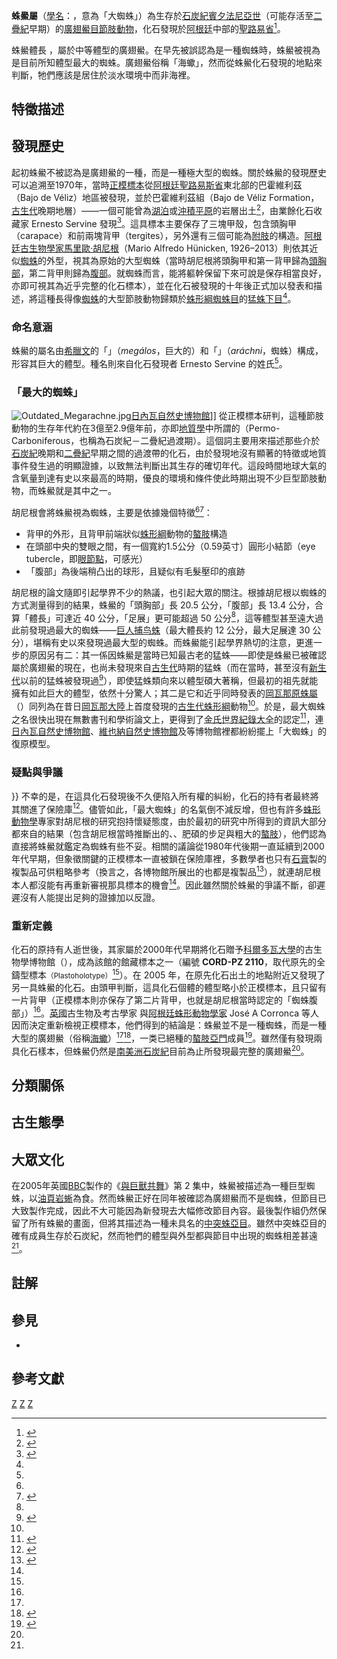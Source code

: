 {{Automatic Taxobox
| taxon = Megarachne
| authority = Hünicken, 1980
| fossil_range = [[石炭紀|石炭紀]]晚期，{{fossil_range|306.9|298.9|latest=295}}
| image = Megarachne servinei.jpg
| image_caption = [[皇家安大略博物館|皇家安大略博物館]]展出的[[正模標本|正模標本]]複製品
| type_species = '''薩氏蛛鱟<br>''Megarachne servinei'''''
| type_species_authority = Hünicken, 1980
}}

'''蛛鱟屬'''（[[學名|學名]]：{{lang|la|''Megarachne''}}，意為「大蜘蛛」）為生存於[[石炭紀|石炭紀]][[賓夕法尼亞世|賓夕法尼亞世]]（可能存活至[[二疊紀|二疊紀]]早期）的[[廣翅鱟目|廣翅鱟目]][[節肢動物|節肢動物]]，化石發現於[[阿根廷|阿根廷]]中部的[[聖路易省|聖路易省]]<ref name = Hunicken>{{cite journal | author = Hünicken, M. A. | title = "A giant fossil spider (''Megarachne servinei'') from Bajo de Véliz, Upper Carboniferous, Argentina" | journal = Boletin de la Academia Nacional de Ciencias, Córdoba, Argentina | volume = 53 | year = 1980 | url = | pages = 317–341 }}</ref>。

蛛鱟體長 {{convert|54|cm|ft|abbr=on}}，屬於中等體型的廣翅鱟。在早先被誤認為是一種蜘蛛時，蛛鱟被視為是目前所知體型最大的蜘蛛。廣翅鱟俗稱「海蠍」，然而從蛛鱟化石發現的地點來判斷，牠們應該是居住於淡水環境中而非海裡。

== 特徵描述 ==

== 發現歷史 ==
起初蛛鱟不被認為是廣翅鱟的一種，而是一種極大型的蜘蛛。關於蛛鱟的發現歷史可以追溯至1970年，當時[[正模標本|正模標本]]從[[阿根廷|阿根廷]][[聖路易斯省|聖路易斯省]]東北部的巴霍維利茲（Bajo de Véliz）地區被發現，並於巴霍維利茲組（Bajo de Véliz Formation，[[古生代|古生代]]晚期地層）——一個可能曾為[[湖泊|湖泊]]或[[沖積平原|沖積平原]]的岩層出土<ref>{{cite journal | author = Hünicken, M. A.; Pensa, M. | title = "Estratigrafía y Tectónica de los depósitos Gondwánicos del Bajo de Veliz, Pcia. de San Luis, República Argentina" | journal = Revista de la Facultad de Ciencias Exactas, Físicas y Naturales, Universidad Nacional de Córdoba, Serie Ciencias Geológicas | volume = 3 | year = 1975 | url = | pages = 1–37 }}</ref>，由業餘化石收藏家 Ernesto Servine 發現<ref name = nature>{{cite journal | author =  | title = "Biggest-ever spider recast as a sea scorpion" | journal = [[自然_(期刊)|Nature]] | volume = 433 | year = 2005 | url = http://www.nature.com/nature/journal/v433/n7028/full/433792a.html | pages = 792 | doi = 10.1038/433792a | access-date = 2017-02-25 | archive-date = 2008-03-23 | archive-url = https://web.archive.org/web/20080323074823/http://www.nature.com/nature/journal/v433/n7028/full/433792a.html | dead-url = no }}</ref>。這具標本主要保存了三塊甲殼，包含頭胸甲（carapace）和前兩塊背甲（tergites），另外還有三個可能為[[腿_(節肢動物)|附肢]]的構造。[[阿根廷|阿根廷]][[古生物學家|古生物學家]][[馬里歐·胡尼根|馬里歐·胡尼根]]（Mario Alfredo Hünicken, 1926–2013）則依其近似[[蜘蛛|蜘蛛]]的外型，視其為原始的大型蜘蛛（當時胡尼根將頭胸甲和第一背甲歸為[[頭胸部|頭胸部]]，第二背甲則歸為[[腹部|腹部]]。就蜘蛛而言，能將軀幹保留下來可說是保存相當良好，亦即可視其為近乎完整的化石標本），並在化石被發現的十年後正式加以發表和描述，將這種長得像[[蜘蛛|蜘蛛]]的大型節肢動物歸類於[[蛛形綱|蛛形綱]][[蜘蛛目|蜘蛛目]]的[[猛蛛下目|猛蛛下目]]<ref name = Hunicken/>。

=== 命名意涵 ===
蛛鱟的屬名由[[希臘文|希臘文]]的「{{lang|gre|'''''μεγάλος'''''}}」（''megálos''，巨大的）和「{{lang|gre|'''''[[阿剌克涅|ἀράχνη]]'''''}}」（''aráchni''，蜘蛛）構成，形容其巨大的體型。種名則來自化石發現者 Ernesto Servine 的姓氏<ref name = Hunicken/>。

===「最大的蜘蛛」===
[[File:Outdated_Megarachne.jpg|thumb]][[日內瓦自然史博物館|日內瓦自然史博物館]]]]
從正模標本研判，這種節肢動物的生存年代約在3億至2.9億年前，亦即[[地質學|地質學]]中所謂的{{link-en|石炭－二疊系|Permo-Carboniferous}}（Permo-Carboniferous，也稱為石炭紀－二疊紀過渡期）。這個詞主要用來描述那些介於[[石炭紀|石炭紀]]晚期和[[二疊紀|二疊紀]]早期之間的過渡帶的化石，由於發現地沒有顯著的特徵或地質事件發生過的明顯證據，以致無法判斷出其生存的確切年代。這段時間地球大氣的含氧量到達有史以來最高的時期，優良的環境和條件使此時期出現不少巨型節肢動物，而蛛鱟就是其中之一。

胡尼根會將蛛鱟視為蜘蛛，主要是依據幾個特徵<ref name = Hunicken/><ref name = Selden>{{cite journal | author = Selden, P. A.; Corronca, J.; Hünicken, M. A. | title = "The true identity of the supposed giant fossil spider ''Megarachne''" | journal = [[生物學報|Biology letters]] | volume = 1 | issue = 1 | year = 2005 | url = https://www.researchgate.net/publication/6651266_The_true_identity_of_the_supposed_giant_fossil_spider_Megarachne | pages = 44–48 | doi = 10.1098/rsbl.2004.0272 | issn = 1744-9561 | access-date = 2017-02-27 | archive-date = 2017-02-28 | archive-url = https://web.archive.org/web/20170228075419/https://www.researchgate.net/publication/6651266_The_true_identity_of_the_supposed_giant_fossil_spider_Megarachne | dead-url = no }}</ref>：
* 背甲的外形，且背甲前端狀似[[蛛形綱|蛛形綱]]動物的[[螯肢|螯肢]]構造
* 在頭部中央的雙眼之間，有一個寬約1.5公分（0.59英寸）圓形小結節（eye tubercle，即[[眼節點|眼節點]]，可感光）
* 「腹部」為後端稍凸出的球形，且疑似有毛髮壓印的痕跡

胡尼根的論文隨即引起學界不少的熱議，也引起大眾的關注。根據胡尼根以蜘蛛的方式測量得到的結果，蛛鱟的「頭胸部」長 20.5 公分，「腹部」長 13.4 公分，合算「體長」{{noteTag|1=蜘蛛的體長（body length）是指由蜘蛛軀幹中線來看，從螯肢前端至腹部末端的長度，即頭胸部加上腹部的總長度。}}可達近 40 公分，「足展」{{noteTag|1=足展（leg span）為蜘蛛長度的另一種計算方式，是指蜘蛛在步足完全伸展的狀態下，從第一步足（最前方的一對腳）前端至第四步足（最後方的一對腳）末端的總長度。}}更可能超過 50 公分<ref name = Hunicken/>，這等體型甚至遠大過此前發現過最大的蜘蛛——[[巨人捕鸟蛛|巨人捕鸟蛛]]（最大體長約 12 公分，最大足展達 30 公分），堪稱有史以來發現過最大型的蜘蛛。而蛛鱟能引起學界熱切的注意，更進一步的原因另有二：其一係因蛛鱟是當時已知最古老的猛蛛——即使是蛛鱟已被確認屬於廣翅鱟的現在，也尚未發現來自[[古生代|古生代]]時期的猛蛛（而在當時，甚至沒有[[新生代|新生代]]以前的猛蛛被發現過<ref>{{cite journal | author = Selden, P. A. | title = "The biggest spider" | journal = Newsletter of the British Arachnological Society | volume = 36 | year = 1983 | url = http://www.paulselden.net/uploads/7/5/3/2/7532217/newslettermegarachne.pdf | pages = 4–5 | access-date = 2017-07-26 | archive-date = 2015-09-24 | archive-url = https://web.archive.org/web/20150924065328/http://www.paulselden.net/uploads/7/5/3/2/7532217/newslettermegarachne.pdf | dead-url = no }}</ref>），即使猛蛛類向來以體型碩大著稱，但最初的祖先就能擁有如此巨大的體型，依然十分驚人；其二是它和近乎同時發表的[[岡瓦那原蛛屬|岡瓦那原蛛屬]]（{{lang|la|''Gondwanarachne''}}）同列為在昔日[[岡瓦那大陸|岡瓦那大陸]]上首度發現的[[古生代|古生代]][[蛛形綱|蛛形綱]]動物<ref name = Hunicken/>。於是，最大蜘蛛之名很快出現在無數書刊和學術論文上，更得到了[[金氏世界紀錄大全|金氏世界紀錄大全]]的認定<ref name = BBC>{{cite news | url = http://news.bbc.co.uk/1/hi/england/manchester/4268363.stm | author =  | work = [[BBC_News|BBC News]] | title = "Scariest spider 'really a crab'" | date = Feb 15, 2005 | accessdate = 2017-07-26 | archive-date = 2017-07-29 | archive-url = https://web.archive.org/web/20170729152851/http://news.bbc.co.uk/1/hi/england/manchester/4268363.stm | dead-url = no }}</ref>，連[[日內瓦自然史博物館|日內瓦自然史博物館]]、[[自然史博物館_(維也納)|維也納自然史博物館]]{{noteTag|1=[http://wsnyder.deviantart.com/art/NHM-Wien-Megarachne-Sculpture-542698883 照片請另見此]}}及{{link-en|塞德威克地球科學博物館|Sedgwick Museum of Earth Sciences}}{{noteTag|1=[http://www.sedgwickmuseum.org/index.php?page=forests-and-shallow-seas 館方描述請另見此]}}等博物館裡都紛紛擺上「大蜘蛛」的復原模型。

=== 疑點與爭議 ===
{{Cquote 2|這個物種的分類從未被真正接受。標本上見不到任何屬於蜘蛛的表現型特徵（phenotypic characters）。過往的化石紀錄中肯定有巨型昆蟲存在過的確切證據。然而對蜘蛛而言，有過巨大祖先的說法目前還只是假設。|大衛·佩尼（David Penney），[[英國|英國]][[曼徹斯特大學|曼徹斯特大學]][[古生物學家|古生物學家]]暨{{link-en|節肢動物學家|Arthropodologist}}。《[[新科學人|新科學人]]》2003年1月18號刊<ref name = NS>{{ cite journal | author = David Penney | title = "No such spider" | journal = [[New_Scientist|New Scientist]] | volume = 2378 | date = Jan 2003 | issn = 0262-4079 | url = https://www.newscientist.com/letter/mg17723783-900-no-such-spider/ }}</ref>}}
不幸的是，在這具化石發現後不久便陷入所有權的糾紛，化石的持有者最終將其關進了保險庫<ref>{{cite news | url = https://www.theguardian.com/science/2005/feb/17/research.science | author =  | work = [[The_Guardian|The Guardian]] | title = "Super spider mystery solved" | date = Feb 17, 2005 | accessdate = 2017-07-29 | archive-date = 2019-04-16 | archive-url = https://web.archive.org/web/20190416115735/https://www.theguardian.com/science/2005/feb/17/research.science | dead-url = no }}</ref>。儘管如此，「最大蜘蛛」的名氣倒不減反增，但也有許多[[蛛形動物學|蛛形動物學]]專家對胡尼根的研究抱持懷疑態度，由於最初的研究中所得到的資訊大部分都來自{{link-en|微電腦斷層掃描|X-ray microtomography}}的結果（包含胡尼根當時推斷出的{{link-en|腹板|Sternum (arthropod anatomy)}}、{{link-en|下唇 (節肢動物)|Labium (arthropod mouthpart)|下唇}}、肥碩的步足與粗大的[[螯肢|螯肢]]），他們認為直接將蛛鱟就鑑定為蜘蛛有些不妥。相關的議論從1980年代後期{{noteTag|1=W. A. Shear等人在1989年一篇關於泥盆紀蜘蛛製造蛛絲的證據的文章中提到："In any case, this fossil, ''Megarachne servinei'', suggests undetected Paleozoic araneid or arachnid diversity." 但並未直接對將蛛鱟視為蜘蛛的合理性提出質疑<ref>{{cite journal | author = Shear, W. A.; Palmer, J. M.; Coddington, J. A.; Bonamo, P. M. | title = "A Devonian Spinneret: Early Evidence of Spiders and Silk Use" | journal = Science | volume = 246 | year = 1989 | url = https://www.researchgate.net/publication/6051250_A_Devonian_Spinneret_Early_Evidence_of_Spiders_and_Silk_Use | pages = 479–481 | access-date = 2017-07-26 | archive-date = 2018-11-04 | archive-url = https://web.archive.org/web/20181104125848/https://www.researchgate.net/publication/6051250_A_Devonian_Spinneret_Early_Evidence_of_Spiders_and_Silk_Use | dead-url = no }}</ref>}}一直延續到2000年代早期{{noteTag|1=P. Selden於2002年在[[切斯氏白堊狼蛛|切斯氏白堊狼蛛]]（''Cretamygale chasei''）的發表論文中曾簡短提及："The supposed Palaeozoic mygalomorph ''Megarachne servinei'' Hünicken (1980) is doubtfully a spider."<ref>{{cite journal | author = Selden, P. A. | title = "First British Mesozoic Spider, From Cretaceous Amber Of The Isle Of Wight, Southern England" | journal = Palaeontology | volume = 45 | issue = 5 | year = 2002 | issn = 1475-4983 | url = https://www.researchgate.net/publication/229554478_First_British_Mesozoic_Spider_From_Cretaceous_Amber_Of_The_Isle_Of_Wight_Southern_England | pages = 973–983 | access-date = 2017-02-27 | archive-date = 2018-11-04 | archive-url = https://web.archive.org/web/20181104125842/https://www.researchgate.net/publication/229554478_First_British_Mesozoic_Spider_From_Cretaceous_Amber_Of_The_Isle_Of_Wight_Southern_England | dead-url = no }}</ref>}}，但象徵關鍵的正模標本一直被鎖在保險庫裡，多數學者也只有[[石膏|石膏]]製的複製品可供粗略參考（換言之，各博物館所展出的也都是複製品<ref name = ABC>{{cite news | url = http://www.abc.net.au/news/2005-02-16/legendary-spider-big-meg-turns-out-to-be-sea-fossil/1519726 | author =  | work = ABC News ([[Sydney|Sydney, Australia]]) | title = "Legendary spider 'Big Meg' turns out to be sea fossil" | date = Feb 16, 2005 | accessdate = 2017-07-29 | archive-date = 2016-10-28 | archive-url = https://web.archive.org/web/20161028034322/http://www.abc.net.au/news/2005-02-16/legendary-spider-big-meg-turns-out-to-be-sea-fossil/1519726 | dead-url = no }}</ref>），就連胡尼根本人都沒能有再重新審視那具標本的機會<ref name = Selden/>。因此雖然關於蛛鱟的爭議不斷，卻遲遲沒有人能提出足夠的證據加以反證。

=== 重新定義 ===
{{Cquote 2|一般來說，眼節點、背甲形狀和毛茸茸的腹部都不能直接作為猛蛛類的特徵，但若一開始就給化石貼上蜘蛛的標籤，那麼你第一個想到的就會是狼蛛。|保羅·塞爾登（{{link-de|Paul A. Selden|Paul Selden}}），[[美國|美國]][[堪薩斯大學|堪薩斯大學]][[古生物學家|古生物學家]]暨[[蛛形動物學家|蛛形動物學家]]。於2017年非正式私人訪談}}
化石的原持有人逝世後，其家屬於2000年代早期將化石贈予[[國立科爾多瓦大學|科爾多瓦大學]]的古生物學博物館（{{lang|es|Museo de Paleontología UNC}}），成為該館的館藏標本之一（編號 '''CORD-PZ 2110'''，取代原先的全鑄型標本<small>（Plastoholotype）</small><ref name = Hunicken/>）。在 2005 年，在原先化石出土的地點附近又發現了另一具蛛鱟的化石。由頭甲判斷，這具化石個體的體型略小於正模標本，且只留有一片背甲（正模標本則亦保存了第二片背甲，也就是胡尼根當時認定的「蜘蛛腹部」）<ref name = Selden/>。[[英國|英國]]古生物及考古學家 {{link-de|保羅·塞爾登|Paul Selden}} 與[[阿根廷|阿根廷]][[蛛形動物學|蛛形動物學家]] José A Corronca 等人因而決定重新檢視正模標本，他們得到的結論是：蛛鱟並不是一種蜘蛛，而是一種大型的廣翅鱟（俗稱[[海蠍|海蠍]]）<ref name = Selden /><ref name="sb2">{{cite web|url=http://scienceblogs.com/laelaps/2010/03/24/megarachne-the-giant-spider-th/|title=''Megarachne'', the Giant Spider That Wasn’t|author=Switek|first=Brian|date=24 March 2010|website=|publisher=ScienceBlogs|accessdate=16 November 2012}}</ref>，一类已絕種的[[螯肢亞門|螯肢亞門]]成員<ref>{{cite journal|author1=Weygoldt|first=P.|author2=Paulus|first2=H. F.|lastauthoramp=yes|date=|year=1979|title=Untersuchungen zur Morphologie, Taxonomie und Phylogenie der Chelicerata|url=|journal={{link-en|Zeitschrift für zoologische Systematik und Evolutionsforschung}}|volume=17|issue=2|pages=85–116, 177–200|doi=10.1111/j.1439-0469.1979.tb00694.x|via=}}</ref>。雖然僅有發現兩具化石樣本，但蛛鱟仍然是[[南美洲|南美洲]][[石炭紀|石炭紀]]目前為止所發現最完整的廣翅鱟<ref name = Selden />。

== 分類關係 ==

== 古生態學 ==

== 大眾文化 ==
在2005年英國[[BBC|BBC]]製作的《[[與巨獸共舞|與巨獸共舞]]》第 2 集中，蛛鱟被描述為一種巨型蜘蛛，以[[油頁岩蜥屬|油頁岩蜥]]為食。然而蛛鱟正好在同年被確認為廣翅鱟而不是蜘蛛，但節目已大致製作完成，因此不大可能因為新發現去大幅修改節目內容。最後製作組仍然保留了所有蛛鱟的畫面，但將其描述為一種未具名的[[中突蛛亞目|中突蛛亞目]]。雖然中突蛛亞目的確有成員生存於石炭紀，然而牠們的體型與外型都與節目中出現的蜘蛛相差甚遠<ref name="sb2" />。

== 註解 ==
{{NoteFoot}}

== 參見 ==
*{{tsl|en|List of eurypterids|廣翅鱟列表}}

== 參考文獻 ==
{{Portal|生物學|節肢動物|滅絕與瀕危物種}}
{{Reflist}}
{{板足鱟目}}
{{Taxonbar|from=Q141230}}
[[Category:刺尾鱟亞目|Z]]
[[Category:石炭紀動物|Z]]
[[Category:_1980年描述的分类群|Z]]